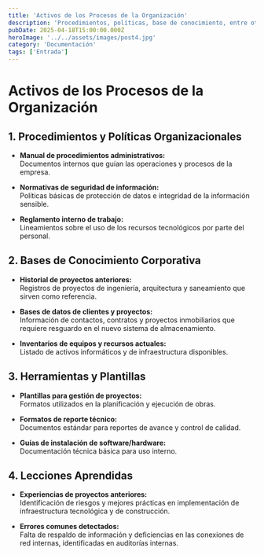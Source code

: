 ```yaml
---
title: 'Activos de los Procesos de la Organización'
description: 'Procedimientos, políticas, base de conocimiento, entre otros documentos relevantes de la empresa'
pubDate: 2025-04-18T15:00:00.000Z
heroImage: '../../assets/images/post4.jpg'
category: 'Documentación'
tags: ['Entrada']
---
```


# Activos de los Procesos de la Organización

## 1. Procedimientos y Políticas Organizacionales

- **Manual de procedimientos administrativos:**  
  Documentos internos que guían las operaciones y procesos de la empresa.

- **Normativas de seguridad de información:**  
  Políticas básicas de protección de datos e integridad de la información sensible.

- **Reglamento interno de trabajo:**  
  Lineamientos sobre el uso de los recursos tecnológicos por parte del personal.

## 2. Bases de Conocimiento Corporativa

- **Historial de proyectos anteriores:**  
  Registros de proyectos de ingeniería, arquitectura y saneamiento que sirven como referencia.

- **Bases de datos de clientes y proyectos:**  
  Información de contactos, contratos y proyectos inmobiliarios que requiere resguardo en el nuevo sistema de almacenamiento.

- **Inventarios de equipos y recursos actuales:**  
  Listado de activos informáticos y de infraestructura disponibles.

## 3. Herramientas y Plantillas

- **Plantillas para gestión de proyectos:**  
  Formatos utilizados en la planificación y ejecución de obras.

- **Formatos de reporte técnico:**  
  Documentos estándar para reportes de avance y control de calidad.

- **Guías de instalación de software/hardware:**  
  Documentación técnica básica para uso interno.

## 4. Lecciones Aprendidas

- **Experiencias de proyectos anteriores:**  
  Identificación de riesgos y mejores prácticas en implementación de infraestructura tecnológica y de construcción.

- **Errores comunes detectados:**  
  Falta de respaldo de información y deficiencias en las conexiones de red internas, identificadas en auditorías internas.

